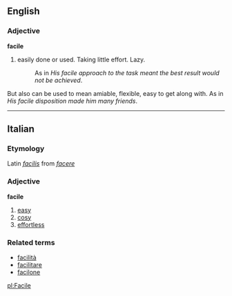 ==English==
===Adjective===
'''facile''' 

# easily done or used. Taking little effort. Lazy. 
#:As in ''His facile approach to the task meant the best result would not be achieved''. 

But also can be used to mean amiable, flexible, easy to get along with. As in ''His facile disposition made him many friends''.

----

==Italian==
===Etymology===
Latin ''[[facilis]]'' from ''[[facere]]''
===Adjective===
'''facile'''

# [[easy]]
# [[cosy]]
# [[effortless]]

===Related terms===
*[[facilità]]
*[[facilitare]]
*[[facilone]]

[[pl:Facile]]